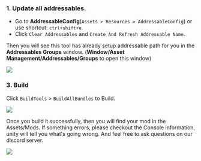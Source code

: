 ### 1. Update all addressables.

* Go to **AddressableConfig**(`Assets > Resources > AddressableConfig`) or use shortcut: `ctrl+shift+e`.
* Click `Clear Addressables` and `Create And Refresh Addressable Name`.

Then you will see this tool has already setup addressable path for you in the **Addressables Groups** window. (**Window/Asset Management/Addressables/Groups** to open this window)

![](./images/build/addressables-list.png)

### 3. Build

Click `BuildTools` > `BuildAllBundles` to Build.

![](./images/build/buildTool.png)

Once you build it successfully,  then you will find your mod in the Assets/Mods. If something errors, please checkout the Console information, unity will tell you what's going wrong. And feel free to ask questions on our discord server.

![](./images/build/validate.png)
